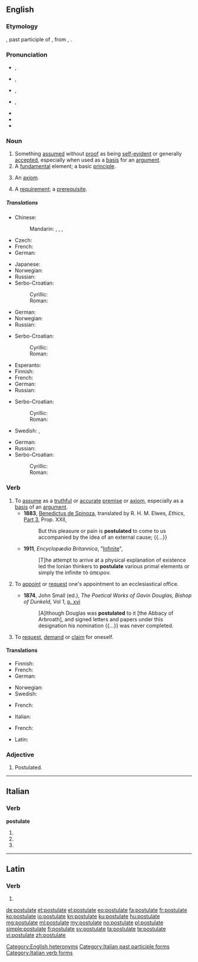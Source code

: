 ==English==
{{was wotd|2008|September|18}}
{{wikipedia}}

===Etymology===
{{etyl|ML.}} {{term|postulātum}}, past participle of {{term|postulare|postulāre|lang=la|to assume" later "to appoint or request ecclesiastical appointment|lang=la}}, from {{etyl|la}}, {{term|postulo|postulō|request|lang=la}}.

===Pronunciation===
* {{a|UK|noun}} {{IPA|/ˈpɒs.tjʊ.lət/}}, {{X-SAMPA|/"pQs.tjU.l@t/}}
* {{a|UK|verb}} {{IPA|/ˈpɒs.tjʊ.leɪt/}}, {{X-SAMPA|/"pQs.tjU.leIt/}}
* {{a|US|noun}} {{IPA|/ˈpɑs.tʃə.lət /|/ˈpɑs.tjə.lət/}}, {{X-SAMPA|/"pAs.tS@.l@t/|/"pAs.tj@.l@t/}}
* {{a|US|verb}} {{IPA|/ˈpɑs.tʃə.leɪt /|/ˈpɑs.tjə.leɪt/}}, {{X-SAMPA|/"pAs.tS@.l@t/|/"pAs.tj@.leIt/}}
* {{audio|en-us-postulate-noun.ogg|Audio (US, noun)}}
* {{audio|en-us-postulate-verb.ogg|Audio (US, verb)}}
* {{hyphenation|pos|tu|late}}

===Noun===
{{en-noun}}

# Something [[assume]]d without [[proof]] as being [[self-evident]] or generally [[accept]]ed, especially when used as a [[basis]] for an [[argument]].
# A [[fundamental]] element; a basic [[principle]].
# {{logic}} An [[axiom]].
# A [[requirement]]; a [[prerequisite]].

=====Translations=====
{{trans-top|something assumed without proof as being self-evident or generally accepted}}
* Chinese:
*: Mandarin: {{t|cmn|公設|sc=Hani}}, {{t|cmn|公设|tr=gōngshè|sc=Hani}}, {{t|cmn|公準|sc=Hani}}, {{t|cmn|公准|tr=gōngzhǔn|sc=Hani}}
* Czech: {{t-|cs|postulát|m}}
* French: {{t+|fr|postulat|m}}
* German: {{t+|de|Postulat|n}}
{{trans-mid}}
* Japanese: {{t-|ja|公準|tr= こうじゅん, kōjun|sc=Jpan}}
* Norwegian: {{t-|no|postulat|n}}
* Russian: {{t+|ru|постулат|m|tr=postulát|sc=Cyrl}}
* Serbo-Croatian:
*: Cyrillic: {{t-|sh|постулат|m}}
*: Roman: {{t-|sh|postulat|m}}
{{trans-bottom}}

{{trans-top|fundamental element; basic principle}}
* German: {{t+|de|Postulat|n}}
* Norwegian: {{t-|no|postulat|n}}
* Russian: {{t+|ru|постулат|m|tr=postulát|sc=Cyrl}}
{{trans-mid}}
* Serbo-Croatian:
*: Cyrillic: {{t-|sh|постулат|m}}
*: Roman: {{t-|sh|postulat|m}}
{{trans-bottom}}

{{trans-top|logic: an axiom}}
* Esperanto: {{t-|eo|postulato}}
* Finnish: {{t+|fi|oletus}}
* French: {{t+|fr|postulat|m}}
* German: {{t+|de|Postulat|n}}
* Russian: {{t+|ru|постулат|m|tr=postulát|sc=Cyrl}}
{{trans-mid}}
* Serbo-Croatian:
*: Cyrillic: {{t-|sh|постулат|m}}
*: Roman: {{t-|sh|postulat|m}}
* Swedish: {{t-|sv|postulat}}, {{t+|sv|axiom}}
{{trans-bottom}}

{{trans-top|requirement, prerequisite}}
* German: {{t+|de|Voraussetzung|f}}
* Russian: {{t+|ru|постулат|m|tr=postulát|sc=Cyrl}}
* Serbo-Croatian:
*: Cyrillic: {{t-|sh|постулат|m}}
*: Roman: {{t-|sh|postulat|m}}
{{trans-mid}}
{{trans-bottom}}

===Verb===
{{en-verb|postulat|ing}}

# To [[assume]] as a [[truthful]] or [[accurate]] [[premise]] or [[axiom]], especially as a [[basis]] of an [[argument]].
#* '''1883''', [[w:Benedictus de Spinoza|Benedictus de Spinoza]], translated by R. H. M. Elwes, ''Ethics'', [[s:Ethics_(Spinoza)/Part_3|Part 3]], Prop. XXII,
#*: But this pleasure or pain is '''postulated''' to come to us accompanied by the idea of an external cause; {{...}}
#* '''1911''', ''Encyclopædia Britannica'', "[[s:1911_Encyclopædia_Britannica/Infinite|Infinite]]",
#*: [T]he attempt to arrive at a physical explanation of existence led the Ionian thinkers to '''postulate''' various primal elements or simply the infinite τὸ ἀπειρον.
# {{ambitransitive}} {{Christianity|historical}} To [[appoint]] or [[request]] one's appointment to an ecclesiastical office.
#* '''1874''', John Small (ed.), ''The Poetical Works of Gavin Douglas, Bishop of Dunkeld'', Vol 1, [http://books.google.ca/books?id=y-Q0AAAAMAAJ&pg=PR18-IA16&dq=postulated p. xvi]
#*: [A]lthough Douglas was '''postulated''' to it [the Abbacy of Arbroath], and signed letters and papers under this designation his nomination {{...}} was never completed.
# {{ambitransitive}} {{obsolete}} To [[request]], [[demand]] or [[claim]] for oneself.

====Translations====
{{trans-top|To assume as a premise}}
* Finnish: {{t-|fi|postuloida}}
* French: {{t+|fr|postuler}}
* German: {{t+|de|postulieren}}
{{trans-mid}}
* Norwegian: {{t+|no|postulere}}
* Swedish: {{t+|sv|postulera}}
{{trans-bottom}}
{{trans-top|To appoint to an ecclesiastic position}}
* French: {{t+|fr|postuler}}
{{trans-mid}}
* Italian: {{t-|it|postulare}}
{{trans-bottom}}
{{trans-top|To demand or claim}}
* French: {{t+|fr|postuler}}
{{trans-mid}}
* Latin: {{t-|la|postulo|alt=postulō}}
{{trans-bottom}}

===Adjective===
{{en-adj|-}}

# Postulated.
#: {{rfquotek|Hudibras}}

[[Category:English heteronyms]]

----

==Italian==

===Verb===
'''postulate'''

# {{conjugation of|postulare||2|p|pres|ind|lang=it}}
# {{conjugation of|postulare||2|p|imp|lang=it}}
# {{form of|[[feminine|Feminine]] plural|postulato}}

[[Category:Italian past participle forms]]
[[Category:Italian verb forms]]

----

==Latin==

===Verb===
{{la-verb-form|postulāte}}

# {{conjugation of|postulo|postulō|1|p|pres|act|imp|lang=la}}

[[de:postulate]]
[[et:postulate]]
[[el:postulate]]
[[eo:postulate]]
[[fa:postulate]]
[[fr:postulate]]
[[ko:postulate]]
[[io:postulate]]
[[kn:postulate]]
[[ku:postulate]]
[[hu:postulate]]
[[mg:postulate]]
[[ml:postulate]]
[[my:postulate]]
[[no:postulate]]
[[pl:postulate]]
[[simple:postulate]]
[[fi:postulate]]
[[sv:postulate]]
[[ta:postulate]]
[[te:postulate]]
[[vi:postulate]]
[[zh:postulate]]